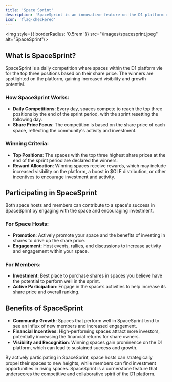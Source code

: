 ```yaml
---
title: 'Space Sprint'
description: 'SpaceSprint is an innovative feature on the D1 platform designed to foster competition among spaces, drive growth, and reward excellence.'
icon: 'flag-checkered'
---
```

<img style={{ borderRadius: '0.5rem' }} src="/images/spacesprint.jpeg" alt="SpaceSprint"/>

## What is SpaceSprint?
SpaceSprint is a daily competition where spaces within the D1 platform vie for the top three positions based on their share price. The winners are spotlighted on the platform, gaining increased visibility and growth potential.

### How SpaceSprint Works:
- **Daily Competitions**: Every day, spaces compete to reach the top three positions by the end of the sprint period, with the sprint resetting the following day.
- **Share Price Focus**: The competition is based on the share price of each space, reflecting the community's activity and investment.

### Winning Criteria:
- **Top Positions**: The spaces with the top three highest share prices at the end of the sprint period are declared the winners.
- **Reward Allocation**: Winning spaces receive rewards, which may include increased visibility on the platform, a boost in $OLE distribution, or other incentives to encourage investment and activity.

## Participating in SpaceSprint
Both space hosts and members can contribute to a space's success in SpaceSprint by engaging with the space and encouraging investment.

### For Space Hosts:
- **Promotion**: Actively promote your space and the benefits of investing in shares to drive up the share price.
- **Engagement**: Host events, rallies, and discussions to increase activity and engagement within your space.

### For Members:
- **Investment**: Best place to purchase shares in spaces you believe have the potential to perform well in the sprint.
- **Active Participation**: Engage in the space’s activities to help increase its share price and overall ranking.

## Benefits of SpaceSprint
- **Community Growth**: Spaces that perform well in SpaceSprint tend to see an influx of new members and increased engagement.
- **Financial Incentives**: High-performing spaces attract more investors, potentially increasing the financial returns for share owners.
- **Visibility and Recognition**: Winning spaces gain prominence on the D1 platform, which can lead to sustained success and growth.

By actively participating in SpaceSprint, space hosts can strategically propel their spaces to new heights, while members can find investment opportunities in rising spaces. SpaceSprint is a cornerstone feature that underscores the competitive and collaborative spirit of the D1 platform.




